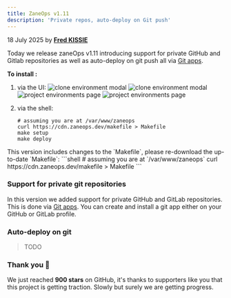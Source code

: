 ```yaml
---
title: ZaneOps v1.11
description: 'Private repos, auto-deploy on Git push'
---
```



<span className='text-gray-600 dark:text-gray-400'>18 July 2025</span> by [**Fred KISSIE**](https://github.com/Fredkiss3)


Today we release zaneOps v1.11 introducing support for private GitHub and Gitlab repositories as well as auto-deploy on git push
all via [Git apps](/knowledge-base/git-apps).

**To install :**


1. via the UI:
    <img className="block dark:hidden" src="https://assets.zaneops.dev/images/new-version-toast-light.png" alt="clone environment modal" />
    <img className="!hidden dark:!block" src="https://assets.zaneops.dev/images/new-version-toast-dark.png" alt="clone environment modal" />
    <img className="block dark:hidden" src="https://assets.zaneops.dev/images/new-version-modal-light.png" alt="project environments page" />
    <img className="!hidden dark:!block" src="https://assets.zaneops.dev/images/new-version-modal-dark.png" alt="project environments page" />

2. via the shell:
    ```shell
    # assuming you are at /var/www/zaneops
    curl https://cdn.zaneops.dev/makefile > Makefile
    make setup
    make deploy
    ```


<Aside type="note" title='Important'>
This version includes changes to the `Makefile`, please re-download the up-to-date `Makefile`:
```shell
# assuming you are at `/var/www/zaneops`
curl https://cdn.zaneops.dev/makefile > Makefile
```
</Aside>

### Support for private git repositories

In this version we added support for private GitHub and GitLab repositories. This 
is done via [Git apps](/knowledge-base/git-apps). You can create and install a git app either on your GitHub or GitLab profile.



### Auto-deploy on git

> TODO 

### Thank you 💖

We just reached **900 stars** on GitHub, it's thanks to supporters like you that this project is getting traction. 
Slowly but surely we are getting progress.